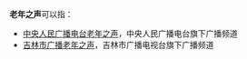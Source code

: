 '''老年之声'''可以指：

* [[中央人民广播电台老年之声|中央人民广播电台老年之声]]，中央人民广播电台旗下广播频道
* [[吉林市广播老年之声|吉林市广播老年之声]]，吉林市广播电视台旗下广播频道

{{disambig|cat=四字消歧义}}